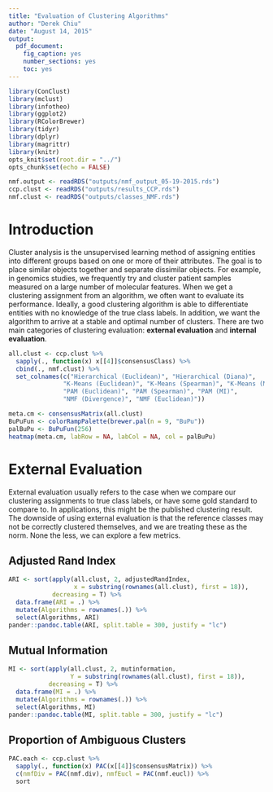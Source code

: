```yaml
---
title: "Evaluation of Clustering Algorithms"
author: "Derek Chiu"
date: "August 14, 2015"
output: 
  pdf_document: 
    fig_caption: yes
    number_sections: yes
    toc: yes
---
```


```r
library(ConClust)
library(mclust)
library(infotheo)
library(ggplot2)
library(RColorBrewer)
library(tidyr)
library(dplyr)
library(magrittr)
library(knitr)
opts_knit$set(root.dir = "../")
opts_chunk$set(echo = FALSE)
```

```r
nmf.output <- readRDS("outputs/nmf_output_05-19-2015.rds")
ccp.clust <- readRDS("outputs/results_CCP.rds")
nmf.clust <- readRDS("outputs/classes_NMF.rds")
```

# Introduction
Cluster analysis is the unsupervised learning method of assigning entities into different groups based on one or more of their attributes. The goal is to place similar objects together and separate dissimilar objects. For example, in genomics studies, we frequently try and cluster patient samples measured on a large number of molecular features. When we get a clustering assignment from an algorithm, we often want to evaluate its performance. Ideally, a good clustering algorithm is able to differentiate entities with no knowledge of the true class labels. In addition, we want the algorithm to arrive at a stable and optimal number of clusters. There are two main categories of clustering evaluation: **external evaluation** and **internal evaluation**.

```r
all.clust <- ccp.clust %>%
  sapply(., function(x) x[[4]]$consensusClass) %>%
  cbind(., nmf.clust) %>% 
  set_colnames(c("Hierarchical (Euclidean)", "Hierarchical (Diana)",
               "K-Means (Euclidean)", "K-Means (Spearman)", "K-Means (MI)",
               "PAM (Euclidean)", "PAM (Spearman)", "PAM (MI)",
               "NMF (Divergence)", "NMF (Euclidean)"))

meta.cm <- consensusMatrix(all.clust)
BuPuFun <- colorRampPalette(brewer.pal(n = 9, "BuPu"))
palBuPu <- BuPuFun(256)
heatmap(meta.cm, labRow = NA, labCol = NA, col = palBuPu)
```

# External Evaluation
External evaluation usually refers to the case when we compare our clustering assignments to true class labels, or have some gold standard to compare to. In applications, this might be the published clustering result. The downside of using external evaluation is that the reference classes may not be correctly clustered themselves, and we are treating these as the norm. None the less, we can explore a few metrics.

## Adjusted Rand Index

```r
ARI <- sort(apply(all.clust, 2, adjustedRandIndex,
                  x = substring(rownames(all.clust), first = 18)),
            decreasing = T) %>% 
  data.frame(ARI = .) %>% 
  mutate(Algorithms = rownames(.)) %>% 
  select(Algorithms, ARI)
pander::pandoc.table(ARI, split.table = 300, justify = "lc")
```

## Mutual Information

```r
MI <- sort(apply(all.clust, 2, mutinformation,
                 Y = substring(rownames(all.clust), first = 18)),
           decreasing = T) %>% 
  data.frame(MI = .) %>% 
  mutate(Algorithms = rownames(.)) %>% 
  select(Algorithms, MI)
pander::pandoc.table(MI, split.table = 300, justify = "lc")
```

## Proportion of Ambiguous Clusters

```r
PAC.each <- ccp.clust %>%
  sapply(., function(x) PAC(x[[4]]$consensusMatrix)) %>%
  c(nmfDiv = PAC(nmf.div), nmfEucl = PAC(nmf.eucl)) %>%
  sort
```

